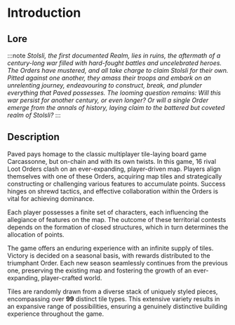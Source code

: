 # Introduction

## Lore

:::note
_Stolsli, the first documented Realm, lies in ruins, the aftermath of a century-long war filled with hard-fought battles and uncelebrated heroes.
The Orders have mustered, and all take charge to claim Stolsli for their own.
Pitted against one another, they amass their troops and embark on an unrelenting journey, endeavouring to construct, break, and plunder everything that Paved possesses.
The looming question remains: Will this war persist for another century, or even longer?
Or will a single Order emerge from the annals of history, laying claim to the battered but coveted realm of Stolsli?_
:::

## Description

Paved pays homage to the classic multiplayer tile-laying board game Carcassonne, but on-chain and with its own twists.
In this game, 16 rival Loot Orders clash on an ever-expanding, player-driven map.
Players align themselves with one of these Orders, acquiring map tiles and strategically constructing or challenging various features to accumulate points.
Success hinges on shrewd tactics, and effective collaboration within the Orders is vital for achieving dominance.

Each player possesses a finite set of characters, each influencing the allegiance of features on the map.
The outcome of these territorial contests depends on the formation of closed structures, which in turn determines the allocation of points.

The game offers an enduring experience with an infinite supply of tiles.
Victory is decided on a seasonal basis, with rewards distributed to the triumphant Order.
Each new season seamlessly continues from the previous one, preserving the existing map and fostering the growth of an ever-expanding, player-crafted world.

Tiles are randomly drawn from a diverse stack of uniquely styled pieces, encompassing over **99** distinct tile types.
This extensive variety results in an expansive range of possibilities, ensuring a genuinely distinctive building experience throughout the game.